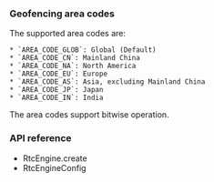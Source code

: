 <PlatformWrapper platform="android">

### Geofencing area codes

The supported area codes are:

    * `AREA_CODE_GLOB`: Global (Default)
    * `AREA_CODE_CN`: Mainland China
    * `AREA_CODE_NA`: North America
    * `AREA_CODE_EU`: Europe
    * `AREA_CODE_AS`: Asia, excluding Mainland China
    * `AREA_CODE_JP`: Japan
    * `AREA_CODE_IN`: India

The area codes support bitwise operation.

### API reference

* <Link to = "{{global.API_REF_ANDROID_ROOT}}/class_irtcengine.html#api_irtcengine_initialize">RtcEngine.create</Link>

* <Link to = "{{global.API_REF_ANDROID_ROOT}}/rtc_api_data_type.html#class_rtcengineconfig">RtcEngineConfig</Link>

</PlatformWrapper>
